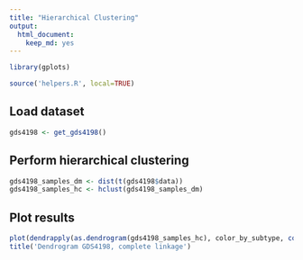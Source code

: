```yaml
---
title: "Hierarchical Clustering"
output:
  html_document:
    keep_md: yes
---
```


```r
library(gplots)

source('helpers.R', local=TRUE)
```

## Load dataset
```r
gds4198 <- get_gds4198()
```

## Perform hierarchical clustering
```r
gds4198_samples_dm <- dist(t(gds4198$data))
gds4198_samples_hc <- hclust(gds4198_samples_dm)
```

## Plot results
```r
plot(dendrapply(as.dendrogram(gds4198_samples_hc), color_by_subtype, colnames(gds4198$data), gds4198$subtypes))
title('Dendrogram GDS4198, complete linkage')
```
